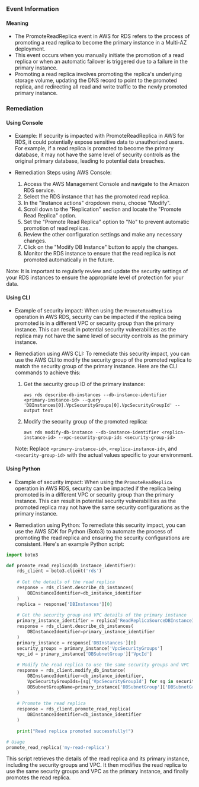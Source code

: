 
### Event Information

#### Meaning

- The PromoteReadReplica event in AWS for RDS refers to the process of promoting a read replica to become the primary instance in a Multi-AZ deployment.
- This event occurs when you manually initiate the promotion of a read replica or when an automatic failover is triggered due to a failure in the primary instance.
- Promoting a read replica involves promoting the replica's underlying storage volume, updating the DNS record to point to the promoted replica, and redirecting all read and write traffic to the newly promoted primary instance.

### Remediation

#### Using Console

- Example: If security is impacted with PromoteReadReplica in AWS for RDS, it could potentially expose sensitive data to unauthorized users. For example, if a read replica is promoted to become the primary database, it may not have the same level of security controls as the original primary database, leading to potential data breaches.

- Remediation Steps using AWS Console:
  1. Access the AWS Management Console and navigate to the Amazon RDS service.
  2. Select the RDS instance that has the promoted read replica.
  3. In the "Instance actions" dropdown menu, choose "Modify".
  4. Scroll down to the "Replication" section and locate the "Promote Read Replica" option.
  5. Set the "Promote Read Replica" option to "No" to prevent automatic promotion of read replicas.
  6. Review the other configuration settings and make any necessary changes.
  7. Click on the "Modify DB Instance" button to apply the changes.
  8. Monitor the RDS instance to ensure that the read replica is not promoted automatically in the future.

Note: It is important to regularly review and update the security settings of your RDS instances to ensure the appropriate level of protection for your data.

#### Using CLI

- Example of security impact: When using the `PromoteReadReplica` operation in AWS RDS, security can be impacted if the replica being promoted is in a different VPC or security group than the primary instance. This can result in potential security vulnerabilities as the replica may not have the same level of security controls as the primary instance.

- Remediation using AWS CLI: To remediate this security impact, you can use the AWS CLI to modify the security group of the promoted replica to match the security group of the primary instance. Here are the CLI commands to achieve this:

  1. Get the security group ID of the primary instance:
     ```
     aws rds describe-db-instances --db-instance-identifier <primary-instance-id> --query 'DBInstances[0].VpcSecurityGroups[0].VpcSecurityGroupId' --output text
     ```

  2. Modify the security group of the promoted replica:
     ```
     aws rds modify-db-instance --db-instance-identifier <replica-instance-id> --vpc-security-group-ids <security-group-id>
     ```

  Note: Replace `<primary-instance-id>`, `<replica-instance-id>`, and `<security-group-id>` with the actual values specific to your environment.

#### Using Python

- Example of security impact: When using the `PromoteReadReplica` operation in AWS RDS, security can be impacted if the replica being promoted is in a different VPC or security group than the primary instance. This can result in potential security vulnerabilities as the promoted replica may not have the same security configurations as the primary instance.

- Remediation using Python: To remediate this security impact, you can use the AWS SDK for Python (Boto3) to automate the process of promoting the read replica and ensuring the security configurations are consistent. Here's an example Python script:

```python
import boto3

def promote_read_replica(db_instance_identifier):
    rds_client = boto3.client('rds')
    
    # Get the details of the read replica
    response = rds_client.describe_db_instances(
        DBInstanceIdentifier=db_instance_identifier
    )
    replica = response['DBInstances'][0]
    
    # Get the security group and VPC details of the primary instance
    primary_instance_identifier = replica['ReadReplicaSourceDBInstanceIdentifier']
    response = rds_client.describe_db_instances(
        DBInstanceIdentifier=primary_instance_identifier
    )
    primary_instance = response['DBInstances'][0]
    security_groups = primary_instance['VpcSecurityGroups']
    vpc_id = primary_instance['DBSubnetGroup']['VpcId']
    
    # Modify the read replica to use the same security groups and VPC
    response = rds_client.modify_db_instance(
        DBInstanceIdentifier=db_instance_identifier,
        VpcSecurityGroupIds=[sg['VpcSecurityGroupId'] for sg in security_groups],
        DBSubnetGroupName=primary_instance['DBSubnetGroup']['DBSubnetGroupName']
    )
    
    # Promote the read replica
    response = rds_client.promote_read_replica(
        DBInstanceIdentifier=db_instance_identifier
    )
    
    print("Read replica promoted successfully!")

# Usage
promote_read_replica('my-read-replica')
```

This script retrieves the details of the read replica and its primary instance, including the security groups and VPC. It then modifies the read replica to use the same security groups and VPC as the primary instance, and finally promotes the read replica.

